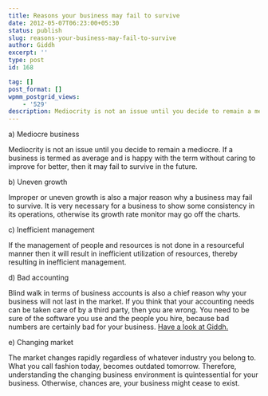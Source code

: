 ```yaml
---
title: Reasons your business may fail to survive
date: 2012-05-07T06:23:00+05:30
status: publish
slug: reasons-your-business-may-fail-to-survive
author: Giddh
excerpt: ''
type: post
id: 168

tag: []
post_format: []
wpmm_postgrid_views:
    - '529'
description: Mediocrity is not an issue until you decide to remain a mediocre. If a business is termed as average and is happy with the term without caring
---
```

a) Mediocre business

Mediocrity is not an issue until you decide to remain a mediocre. If a business is termed as average and is happy with the term without caring to improve for better, then it may fail to survive in the future.

b) Uneven growth

Improper or uneven growth is also a major reason why a business may fail to survive. It is very necessary for a business to show some consistency in its operations, otherwise its growth rate monitor may go off the charts.

c) Inefficient management

If the management of people and resources is not done in a resourceful manner then it will result in inefficient utilization of resources, thereby resulting in inefficient management.

d) Bad accounting

Blind walk in terms of business accounts is also a chief reason why your business will not last in the market. If you think that your accounting needs can be taken care of by a third party, then you are wrong. You need to be sure of the software you use and the people you hire, because bad numbers are certainly bad for your business. [Have a look at Giddh.](https://giddh.com/)

e) Changing market

The market changes rapidly regardless of whatever industry you belong to. What you call fashion today, becomes outdated tomorrow. Therefore, understanding the changing business environment is quintessential for your business. Otherwise, chances are, your business might cease to exist.